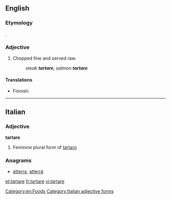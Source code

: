 ==English==
{{wikipedia|steak tartare}}

===Etymology===
{{etyl|fr|en}} {{term|tartare|lang=fr}}.

===Adjective===
{{en-adj|-}}

# Chopped fine and served raw.
#: ''steak '''tartare''', salmon '''tartare'''''

====Translations====
{{trans-top}}
* Finnish: {{t|fi|tartar}}
{{trans-mid}}
{{trans-bottom}}

[[Category:en:Foods]]
----

==Italian==

===Adjective===
'''tartare''' {{g|f}}

# Feminine plural form of [[tartaro]]

===Anagrams===
* [[atterra#Italian|atterra]], [[atterrà#Italian|atterrà]]

[[Category:Italian adjective forms]]

[[et:tartare]]
[[fr:tartare]]
[[vi:tartare]]